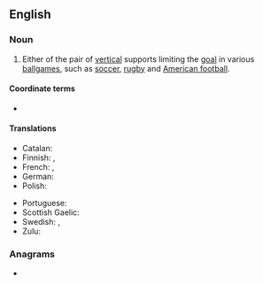 {{also|goalpost}}

==English==

===Noun===
{{en-noun}}

# {{lb|en|sports}} Either of the pair of [[vertical]] supports limiting the [[goal]] in various [[ballgame|ballgames]], such as [[soccer]], [[rugby]] and [[American football]].

====Coordinate terms====
* {{l|en|crossbar}}

====Translations====
{{trans-top|vertical support limiting a goal}}
* Catalan: {{t+|ca|pal de la porteria|m}}
* Finnish: {{t+|fi|tolppa}}, {{t|fi|maalitolppa}}
* French: {{t|fr|poteau de but|m}}, {{t+|fr|poteau|m}}
* German: {{t|de|Torpfosten|m}}
* Polish: {{t+|pl|słupek|m}}
{{trans-mid}}
* Portuguese: {{t+|pt|trave|f}}
* Scottish Gaelic: {{t|gd|post-bàire|m}}
* Swedish: {{t+|sv|stolpe|c}}, {{t|sv|målstolpe|c}}
* Zulu: {{t|zu|uthi|c11|c10}}
{{trans-bottom}}

===Anagrams===
* {{l|en|go postal}}